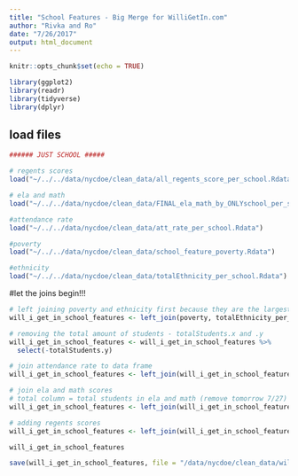 ```yaml
---
title: "School Features - Big Merge for WilliGetIn.com"
author: "Rivka and Ro"
date: "7/26/2017"
output: html_document
---
```


```r
knitr::opts_chunk$set(echo = TRUE)

library(ggplot2)
library(readr)
library(tidyverse)
library(dplyr)

```

## load files

```r

###### JUST SCHOOL #####

# regents scores
load("~/../../data/nycdoe/clean_data/all_regents_score_per_school.Rdata")

# ela and math
load("~/../../data/nycdoe/clean_data/FINAL_ela_math_by_ONLYschool_per_school.Rdata")

#attendance rate
load("~/../../data/nycdoe/clean_data/att_rate_per_school.Rdata")

#poverty
load("~/../../data/nycdoe/clean_data/school_feature_poverty.Rdata")

#ethnicity
load("~/../../data/nycdoe/clean_data/totalEthnicity_per_school.Rdata")


```

#let the joins begin!!!

```r

# left joining poverty and ethnicity first because they are the largest data frames available for this model
will_i_get_in_school_features <- left_join(poverty, totalEthnicity_per_school, by = c("dbn"))

# removing the total amount of students - totalStudents.x and .y
will_i_get_in_school_features <- will_i_get_in_school_features %>%
  select(-totalStudents.y)

# join attendance rate to data frame
will_i_get_in_school_features <- left_join(will_i_get_in_school_features, att_rate_per_school)

# join ela and math scores
# total column = total students in ela and math (remove tomorrow 7/27)
will_i_get_in_school_features <- left_join(will_i_get_in_school_features, scores_by_school_only, by = "dbn")

# adding regents scores
will_i_get_in_school_features <- left_join(will_i_get_in_school_features, all_regents_scores_per_school, by = "dbn")

will_i_get_in_school_features

save(will_i_get_in_school_features, file = "/data/nycdoe/clean_data/will_i_get_in_school_features.Rdata")

```
